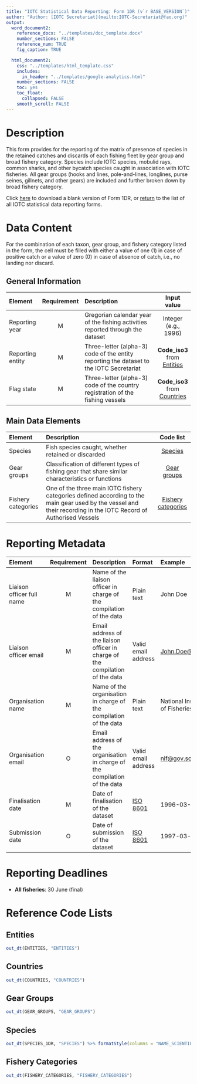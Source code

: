 ```yaml
---
title: "IOTC Statistical Data Reporting: Form 1DR (v`r BASE_VERSION`)"
author: "Author: [IOTC Secretariat](mailto:IOTC-Secretariat@fao.org)" 
output:
  word_document2:
    reference_docx: "../templates/doc_template.docx"
    number_sections: FALSE
    reference_num: TRUE
    fig_caption: TRUE

  html_document2:
    css: "../templates/html_template.css"
    includes: 
      in_header: "../templates/google-analytics.html"
    number_sections: FALSE
    toc: yes
    toc_float:
      collapsed: FALSE
    smooth_scroll: FALSE
---
```

  
# Description
  
This form provides for the reporting of the matrix of presence of species in the retained catches and discards of each fishing fleet by gear group and broad fishery category. Species include IOTC species, mobulid rays, common sharks, and other bycatch species caught in association with IOTC fisheries. All gear groups (hooks and lines, pole-and-lines, longlines, purse seines, gillnets, and other gears) are included and further broken down by broad fishery category.

Click [here](../forms/Form-1DR.xlsx) to download a blank version of Form 1DR, or [return](../forms) to the list of all IOTC statistical data reporting forms.

# Data Content

For the combination of each taxon, gear group, and fishery category listed in the form, the cell must be filled with either a value of one (1) in case of positive catch or a value of zero (0) in case of absence of catch, i.e., no landing nor discard.

## General Information

| Element | Requirement | Description | Input value  |
| :-------- | :-----: | :----------------------- | :-------: |
| Reporting year | M | Gregorian calendar year of the fishing activities reported through the dataset | Integer (e.g., 1996) |
| Reporting entity | M | Three-letter (alpha-3) code of the entity reporting the dataset to the IOTC Secretariat | **Code_iso3** from [Entities](#Entities) |
| Flag state | M | Three-letter (alpha-3) code of the country registration of the fishing vessels | **Code_iso3** from [Countries](#Countries) |

## Main Data Elements

| Element | Description | Code list |
| :-------- | :-------------------------- | :-------: |
| Species | Fish species caught, whether retained or discarded | [Species](#1DRspecies) |
| Gear groups | Classification of different types of fishing gear that share similar characteristics or functions | [Gear groups](#gearGroups) |
| Fishery categories | One of the three main IOTC fishery categories defined according to the main gear used by the vessel and their recording in the IOTC Record of Authorised Vessels | [Fishery categories](#fisheryCategories)|

# Reporting Metadata

| Element | Requirement | Description | Format | Example |
| :-------- | :----: | :----------------------- | :-------- | :------------ |
| Liaison officer full name | M  | Name of the liaison officer in charge of the compilation of the data | Plain text | John Doe |
| Liaison officer email	 | M | Email address of the liaison officer in charge of the compilation of the data | Valid email address | [John.Doe\@fao.org](mailto:John.Doe@fao.org){.email} |
| Organisation name | M | Name of the organisation in charge of the compilation of the data | Plain text | National Institute of Fisheries |
| Organisation email | O | Email address of the organisation in charge of the compilation of the data | Valid email address | [nif\@gov.sc](mailto:nif@gov.sc){.email} |
| Finalisation date | M | Date of finalisation of the dataset | [ISO 8601](https://en.wikipedia.org/wiki/ISO_8601) | 1996-03-27 |
| Submission date | O | Date of submission of the dataset | [ISO 8601](https://en.wikipedia.org/wiki/ISO_8601) | 1997-03-21 |

# Reporting Deadlines

- **All fisheries**: 30 June (final)

# Reference Code Lists

## Entities {#entities}

```r
out_dt(ENTITIES, "ENTITIES")
```

## Countries {#countries}

```r
out_dt(COUNTRIES, "COUNTRIES")
```

## Gear Groups {#gearGroups}

```r
out_dt(GEAR_GROUPS, "GEAR_GROUPS")
```

## Species {#1DRspecies}

```r
out_dt(SPECIES_1DR, "SPECIES") %>% formatStyle(columns = "NAME_SCIENTIFIC", fontStyle = "italic")
```

## Fishery Categories {#fisheryCategories}

```r
out_dt(FISHERY_CATEGORIES, "FISHERY_CATEGORIES")
```
